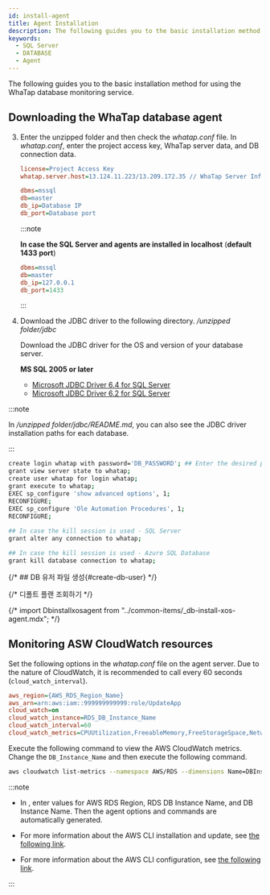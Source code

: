 ```yaml
---
id: install-agent
title: Agent Installation
description: The following guides you to the basic installation method for using the WhaTap database monitoring service.
keywords:
  - SQL Server
  - DATABASE
  - Agent
---
```


The following guides you to the basic installation method for using the WhaTap database monitoring service.


<Agentsignupguide />

<Youtube ko='e_UpCgapfQY' en='m4xmaL3Q4VM' ja='m4xmaL3Q4VM' />


<Createprojectv2 />


<Accesskey />

## Downloading the WhaTap database agent


<Dbinstallagentsteps />

3. Enter the unzipped folder and then check the *whatap.conf* file. In *whatap.conf*, enter the project access key, WhaTap server data, and DB connection data.

   ```ini title='whatap.conf'
   license=Project Access Key
   whatap.server.host=13.124.11.223/13.209.172.35 // WhaTap Server Info

   dbms=mssql
   db=master
   db_ip=Database IP
   db_port=Database port 
   ```

   :::note

   **In case the SQL Server and agents are installed in localhost** (**default 1433 port**)

   ```ini title='whatap.conf'
   dbms=mssql
   db=master
   db_ip=127.0.0.1
   db_port=1433
   ```

   :::

4. Download the JDBC driver to the following directory. */unzipped folder/jdbc*

   Download the JDBC driver for the OS and version of your database server.

   **MS SQL 2005 or later**

   - [Microsoft JDBC Driver 6.4 for SQL Server](https://www.microsoft.com/en-us/download/details.aspx?id=56615)
   - [Microsoft JDBC Driver 6.2 for SQL Server](https://www.microsoft.com/en-us/download/details.aspx?id=55539)

:::note

In */unzipped folder/jdbc/README.md*, you can also see the JDBC driver installation paths for each database.

:::


<Dbcreatemonitoringaccount />

```bash showLineNumbers
create login whatap with password='DB_PASSWORD'; ## Enter the desired password.
grant view server state to whatap;
create user whatap for login whatap;
grant execute to whatap;
EXEC sp_configure 'show advanced options', 1;
RECONFIGURE;
EXEC sp_configure 'Ole Automation Procedures', 1;
RECONFIGURE;
 
## In case the kill session is used - SQL Server
grant alter any connection to whatap;

## In case the kill session is used - Azure SQL Database
grant kill database connection to whatap;
```

{/* ## DB 유저 파일 생성{#create-db-user} */}

<Dbcreatedbuserfile level={2} />

{/* 디폴트 플랜 조회하기 */}


<CheckDefaultPlan level={3} />


<Dbrunagent />

{/* import Dbinstallxosagent from "../common-items/_db-install-xos-agent.mdx"; */}

## Monitoring ASW CloudWatch resources

Set the following options in the *whatap.conf* file on the agent server. Due to the nature of CloudWatch, it is recommended to call every 60 seconds (`cloud_watch_interval`).

```ini title='whatap.conf'
aws_region={AWS_RDS_Region_Name}
aws_arn=arn:aws:iam::999999999999:role/UpdateApp
cloud_watch=on
cloud_watch_instance=RDS_DB_Instance_Name
cloud_watch_interval=60
cloud_watch_metrics=CPUUtilization,FreeableMemory,FreeStorageSpace,NetworkTransmitThroughput,NetworkReceiveThroughput
```

Execute the following command to view the AWS CloudWatch metrics. Change the `DB_Instance_Name` and then execute the following command.

```bash
aws cloudwatch list-metrics --namespace AWS/RDS --dimensions Name=DBInstanceIdentifier,Value={DB_Instance_Name}
```

:::note

- In <Cmdname sid="side_agentInstall" className="uitext" />, enter values for <UI>AWS RDS Region</UI>, <UI>RDS DB Instance Name</UI>, and <UI>DB Instance Name</UI>. Then the agent options and commands are automatically generated.

- For more information about the AWS CLI installation and update, see [the following link](https://docs.aws.amazon.com/ko_kr/cli/latest/userguide/getting-started-install.html).

- For more information about the AWS CLI configuration, see [the following link](https://docs.aws.amazon.com/ko_kr/cli/latest/userguide/cli-chap-configure.html).

:::


<NextStep />
